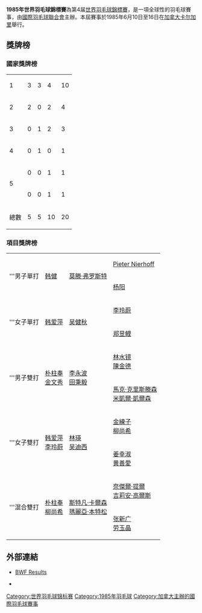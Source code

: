 {{noteTA|G1=Badminton}}
{{infobox badminton event
|name           = 1985年世界羽毛球錦標賽
|image          = 
|size           = 
|caption        =
|dates          = 1985年6月10日－6月16日
|number_edition = 第4屆
|level          = 1
|prize_money    = 
|location       = {{CAN}}[[卡爾加里|卡爾加里]]
|venue          = 
|previous       = 1983年世界羽毛球錦標賽
|next           = 1987年世界羽毛球錦標賽
}}
'''1985年世界羽毛球錦標賽'''為第4届[[世界羽毛球錦標賽|世界羽毛球錦標賽]]，是一項全球性的羽毛球賽事，由[[國際羽毛球聯合會|國際羽毛球聯合會]]主辦。本屆賽事於1985年6月10日至16日在[[加拿大|加拿大]][[卡尔加里|卡尔加里]]舉行。

==獎牌榜==
===國家獎牌榜===
{| {{RankedMedalTable}}
|-
|1 || style=text-align:left;| {{bat|CHN}}||3||3||4||10
|-
|2 || style=text-align:left;| {{bat|KOR|1984}}||2||0||2||4
|-
|3 || style=text-align:left;| {{bat|DEN}}||0||1||2||3
|-
|4 || style=text-align:left;| {{bat|SWE}}||0||1||0||1
|-
|rowspan=2 |5 || style=text-align:left| {{bat|INA}}||0||0||1||1
|-
| style=text-align:left| {{bat|ENG}}||0||0||1||1
|- class="sortbottom"
!colspan=2|總數|| 5 || 5 || 10 || 20
|}

===項目獎牌榜===
{| {{MedalistTable|type=項目}}
|-
|rowspan=2|'''男子單打
|rowspan=2|{{flagicon|CHN}} [[韩健_(羽毛球运动员)|韩健]]
|rowspan=2|{{flagicon|DEN}} [[莫滕·弗罗斯特|莫滕·弗罗斯特]]
|{{flagicon|DEN}} [[Pieter_Nierhoff|Pieter Nierhoff]]
|-
|{{flagicon|CHN}} [[杨阳_(羽毛球运动员)|杨阳]]
|-
|rowspan=2|'''女子單打
|rowspan=2|{{flagicon|CHN}} [[韩爱萍|韩爱萍]]
|rowspan=2|{{flagicon|CHN}} [[吴健秋|吴健秋]]
|{{flagicon|CHN}} [[李玲蔚|李玲蔚]]
|-
|{{flagicon|CHN}} [[郑昱鲤|郑昱鲤]]
|-
|rowspan=2|'''男子雙打
|rowspan=2|{{flagicon|KOR|1984}} [[朴柱奉|朴柱奉]]<br/>{{flagicon|KOR|1984}} [[金文秀|金文秀]]
|rowspan=2|{{flagicon|CHN}} [[李永波|李永波]]<br/>{{flagicon|CHN}} [[田秉毅|田秉毅]]
|{{flagicon|INA}} [[林水镜|林水镜]]<br/>{{flagicon|INA}} [[陳金德_(羽球)|陳金德]]
|-
|{{flagicon|DEN}} [[馬克·克里斯滕森|馬克·克里斯滕森]]<br/>{{flagicon|DEN}} [[米凱爾·凱爾森|米凱爾·凱爾森]]
|-
|rowspan=2|'''女子雙打
|rowspan=2|{{flagicon|CHN}} [[韩爱萍|韩爱萍]]<br/>{{flagicon|CHN}} [[李玲蔚|李玲蔚]]
|rowspan=2|{{flagicon|CHN}} [[林瑛_(羽毛球运动员)|林瑛]]<br/>{{flagicon|CHN}} [[吴迪西|吴迪西]]
|{{flagicon|KOR|1984}} [[金練子|金練子]]<br/>{{flagicon|KOR|1984}} [[柳尚希|柳尚希]]
|-
|{{flagicon|KOR|1984}} [[姜幸淑|姜幸淑]]<br/>{{flagicon|KOR|1984}} [[黄善愛|黄善愛]]
|-
|rowspan=2|'''混合雙打
|rowspan=2|{{flagicon|KOR|1984}} [[朴柱奉|朴柱奉]]<br/>{{flagicon|KOR|1984}} [[柳尚希|柳尚希]]
|rowspan=2|{{flagicon|SWE}} [[斯特凡·卡爾森|斯特凡·卡爾森]]<br/>{{flagicon|SWE}} [[瑪麗亞·本特松|瑪麗亞·本特松]]
|{{flagicon|ENG}} [[奈傑爾·提爾|奈傑爾·提爾]]<br/>{{flagicon|ENG}} [[吉莉安·高爾斯|吉莉安·高爾斯]]
|-
|{{flagicon|CHN}} [[张新广|张新广]]<br/>{{flagicon|CHN}} [[劳玉晶|劳玉晶]]
|}

==外部連結==
* {{en}}[https://web.archive.org/web/20071022125949/http://internationalbadminton.org/changes/resultscalgary.asp BWF Results]
* {{zh-cn}}{{cite web|title=第四届世锦赛回顾：中国队大丰收 韩健男单封王|url=http://sports.sohu.com/20070811/n251535263.shtml|archiveurl=https://web.archive.org/web/20110718071246/http://sports.sohu.com/20070811/n251535263.shtml|newspaper=搜狐體育|date=2007-08-11|archivedate=2011-07-18|deadurl=no|accessdate=2017-08-13}}

{{世界羽毛球锦标赛}}
[[Category:世界羽毛球锦标赛|Category:世界羽毛球锦标赛]]
[[Category:1985年羽毛球|Category:1985年羽毛球]]
[[Category:加拿大主辦的國際羽毛球賽事|Category:加拿大主辦的國際羽毛球賽事]]